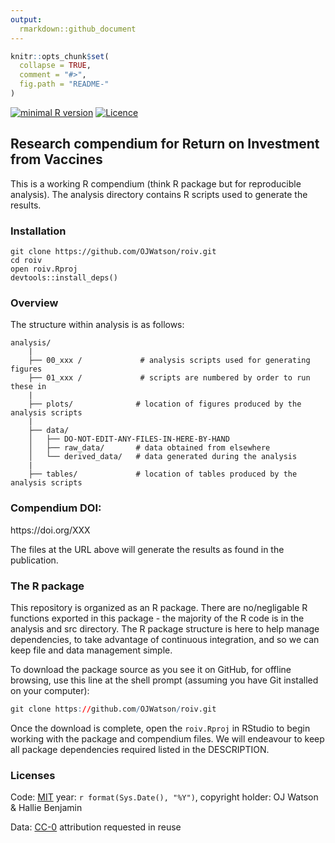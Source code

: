 ```yaml
---
output:
  rmarkdown::github_document
---
```


<!-- README.md is generated from README.Rmd. Please edit that file -->

```r
knitr::opts_chunk$set(
  collapse = TRUE,
  comment = "#>",
  fig.path = "README-"
)
```
[![minimal R version](https://img.shields.io/badge/R%3E%3D-`r as.character(getRversion())`-brightgreen.svg)](https://cran.r-project.org/)
[![Licence](https://img.shields.io/github/license/mashape/apistatus.svg)](http://choosealicense.com/licenses/mit/) 

## Research compendium for Return on Investment from Vaccines

This is a working R compendium (think R package but for reproducible analysis). The analysis directory contains R scripts used to generate the results. 

### Installation

```
git clone https://github.com/OJWatson/roiv.git
cd roiv
open roiv.Rproj
devtools::install_deps()
```

### Overview

The structure within analysis is as follows:

```
analysis/
    |
    ├── 00_xxx /             # analysis scripts used for generating figures
    ├── 01_xxx /             # scripts are numbered by order to run these in
    |
    ├── plots/              # location of figures produced by the analysis scripts
    |
    ├── data/
    │   ├── DO-NOT-EDIT-ANY-FILES-IN-HERE-BY-HAND
    │   ├── raw_data/       # data obtained from elsewhere
    │   └── derived_data/   # data generated during the analysis
    |
    ├── tables/             # location of tables produced by the analysis scripts
```

### Compendium DOI: 
 
https://doi.org/XXX

The files at the URL above will generate the results as found in the publication.

### The R package 

This repository is organized as an R package. There are no/negligable R functions exported in this package - the majority of the R code is in the analysis and src directory. The R package structure is here to help manage dependencies, to take advantage of continuous integration, and so we can keep file and data management simple.

To download the package source as you see it on GitHub, for offline browsing, use this line at the shell prompt (assuming you have Git installed on your computer):

```r
git clone https://github.com/OJWatson/roiv.git
```

Once the download is complete, open the `roiv.Rproj` in RStudio to begin working with the package and compendium files. We will endeavour to keep all package dependencies required listed in the DESCRIPTION. 

### Licenses

Code: [MIT](http://opensource.org/licenses/MIT) year: `r format(Sys.Date(), "%Y")`, copyright holder: OJ Watson & Hallie Benjamin

Data: [CC-0](http://creativecommons.org/publicdomain/zero/1.0/) attribution requested in reuse

